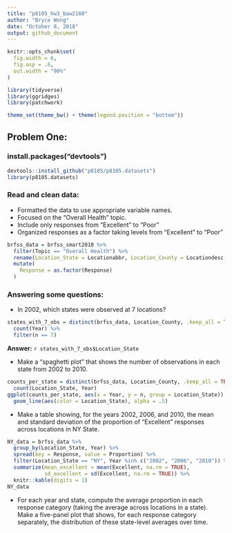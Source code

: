 ```yaml
---
title: "p8105_hw3_baw2160"
author: "Bryce Wong"
date: "October 8, 2018"
output: github_document
---
```


```r
knitr::opts_chunk$set(
  fig.width = 6,
  fig.asp = .6,
  out.width = "90%"
)

library(tidyverse)
library(ggridges)
library(patchwork)

theme_set(theme_bw() + theme(legend.position = "bottom"))
```
## Problem One:

### install.packages("devtools")
```r
devtools::install_github("p8105/p8105.datasets")
library(p8105.datasets)
```
### Read and clean data:
* Formatted the data to use appropriate variable names.
* Focused on the “Overall Health” topic.
* Include only responses from "Excellent" to "Poor"
* Organized responses as a factor taking levels from “Excellent” to “Poor”

```r
brfss_data = brfss_smart2010 %>% 
  filter(Topic == "Overall Health") %>% 
  rename(Location_State = Locationabbr, Location_County = Locationdesc, Proportion = Data_value) %>%
  mutate(
    Response = as.factor(Response)
  )
```

### Answering some questions:

* In 2002, which states were observed at 7 locations?
```r
states_with_7_obs = distinct(brfss_data, Location_County, .keep_all = TRUE) %>% 
  count(Year) %>% 
  filter(n == 7)
```

**Answer:** `r states_with_7_obs$Location_State`

* Make a “spaghetti plot” that shows the number of observations in each state from 2002 to 2010.
```r
counts_per_state = distinct(brfss_data, Location_County, .keep_all = TRUE) %>% 
  count(Location_State, Year) 
ggplot(counts_per_state, aes(x = Year, y = n, group = Location_State)) +
  geom_line(aes(color = Location_State), alpha = .5)
```

* Make a table showing, for the years 2002, 2006, and 2010, the mean and standard deviation of the proportion of “Excellent” responses across locations in NY State.
```r
NY_data = brfss_data %>% 
  group_by(Location_State, Year) %>% 
  spread(key = Response, value = Proportion) %>% 
  filter(Location_State == "NY", Year %in% c("2002", "2006", "2010")) %>% 
  summarize(mean_excellent = mean(Excellent, na.rm = TRUE),
            sd_excellent = sd(Excellent, na.rm = TRUE)) %>% 
  knitr::kable(digits = 1)
NY_data
```

* For each year and state, compute the average proportion in each response category (taking the average across locations in a state). Make a five-panel plot that shows, for each response category separately, the distribution of these state-level averages over time.
